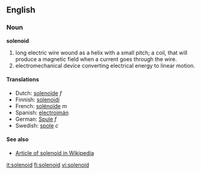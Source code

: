 {{wikipedia}}
==English==

===Noun===
'''solenoid'''

# long electric wire wound as a helix with a small pitch; a coil, that will produce a magnetic field when a current goes through the wire.
# electromechanical device converting electrical energy to linear motion.

====Translations====
*Dutch: [[solenoïde]] ''f''
*Finnish: [[solenoidi]]
*French: [[solénoïde]] ''m''
*Spanish: [[electroimán]]
*German: [[Spule]] ''f''
*Swedish: [[spole]] ''c''

====See also====
*[[w:solenoid|Article of solenoid in Wikipedia]]

[[it:solenoid]]
[[fi:solenoid]]
[[vi:solenoid]]